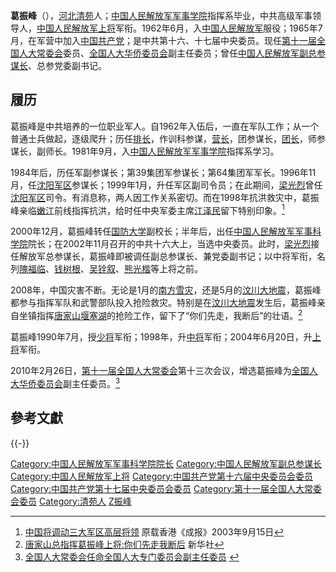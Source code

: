 {{军人
| name = 葛振峰
| image name = 
| width = 
| job = [[中国人民解放军军事科学院|中国人民解放军军事科学院]]第九任院长
| job2 = 
| period = 2001年7月 - 2002年11月
| birthname = 
| other_names = 
| foreign_names =
| english_names =
| Sex = 男
| date of birth = 1944年10月
| place of birth = {{ROC-1928|河北省}}[[清苑县|清苑县]]
| date of death = 
| place of death = 
| nationality = {{PRC}}
| residence = 
| languages = [[汉语|汉语]] 
| force = {{PLA}}
| weight = 
| party = {{CPC}}
| rank = [[中国人民解放军上将|中国人民解放军上将]]
| spouse = 
| relatives = 
| educate = 
| past = 
| work =
| award = 
| rankrecord= 
* 1988年被授予[[中国人民解放军大校|大校]]军衔
* 1990年晋升[[中国人民解放军少将|少将]]军衔
* 1998年晋升[[中国人民解放军中将|中将]]军衔
* 2004年晋升[[中国人民解放军上将|上将]]军衔
}}

'''葛振峰'''（{{bd|1944年|10月|catIdx=G葛}}），[[河北|河北]][[清苑|清苑]]人；[[中国人民解放军军事学院|中国人民解放军军事学院]]指挥系毕业，中共高级军事领导人，[[中国人民解放军上将|中国人民解放军上将]]军衔。1962年6月，入[[中国人民解放军|中国人民解放军]]服役；1965年7月，在军营中加入[[中国共产党|中国共产党]]；是中共第十六、十七届中央委员。现任[[第十一届全国人大常委会|第十一届全国人大常委会]]委员、[[全国人大华侨委员会|全国人大华侨委员会]]副主任委员；曾任[[中国人民解放军副总参谋长|中国人民解放军副总参谋长]]、总参党委副书记。

== 履历 ==
葛振峰是中共培养的一位职业军人。自1962年入伍后，一直在军队工作；从一个普通士兵做起，逐级爬升；历任[[排长|排长]]，作训科参谋，[[营长|营长]]，团参谋长，[[团长|团长]]，师参谋长，副师长。1981年9月，入[[中国人民解放军军事学院|中国人民解放军军事学院]]指挥系学习。

1984年后，历任军副参谋长；第39集团军参谋长；第64集团军军长。1996年11月，任[[沈阳军区|沈阳军区]]参谋长；1999年1月，升任军区副司令员；在此期间，[[梁光烈|梁光烈]]曾任[[沈阳军区|沈阳军区]]司令。有消息称，两人因工作关系密切。而在1998年抗洪救灾中，葛振峰亲临[[嫩江|嫩江]]前线指挥抗洪，给时任中央军委主席[[江泽民|江泽民]]留下特别印象。<ref>[http://www.cnachinese.com/stories/china/view/9005/1/gb/.html 中国将调动三大军区高层将领]{{dead link|date=2018年4月 |bot=InternetArchiveBot |fix-attempted=yes }} 原载香港《成报》2003年9月15日</ref>

2000年12月，葛振峰转任[[中國人民解放軍國防大學|国防大学]]副校长；半年后，出任[[中国人民解放军军事科学院|中国人民解放军军事科学院]]院长；在2002年11月召开的中共十六大上，当选中央委员。此时，[[梁光烈|梁光烈]]接任解放军总参谋长，葛振峰即被调任副总参谋长、兼党委副书记；以中将军衔，名列[[隗福临|隗福临]]、[[钱树根|钱树根]]、[[吴铨叙|吴铨叙]]、[[熊光楷|熊光楷]]等上将之前。

2008年，中国灾害不断。无论是1月的[[2008年中国雪灾|南方雪灾]]，还是5月的[[汶川大地震|汶川大地震]]，葛振峰都参与指挥军队和武警部队投入抢险救灾。特别是在[[汶川大地震|汶川大地震]]发生后，葛振峰亲自坐镇指挥[[唐家山堰塞湖|唐家山堰塞湖]]的抢险工作，留下了“你们先走，我断后”的壮语。<ref>[http://mil.huanqiu.com/china/2008-06/137170.html 唐家山总指挥葛振峰上将:你们先走我断后] {{Wayback|url=http://mil.huanqiu.com/china/2008-06/137170.html |date=20160304085818 }} 新华社</ref>

葛振峰1990年7月，授[[少将|少将]]军衔；1998年，升[[中将|中将]]军衔；2004年6月20日，升[[上将|上将]]军衔。

2010年2月26日，[[第十一届全国人大常委会|第十一届全国人大常委会]]第十三次会议，增选葛振峰为[[全国人大华侨委员会|全国人大华侨委员会]]副主任委员。<ref>[http://news.xinhuanet.com/politics/2010-02/26/content_13055233.htm 全国人大常委会任命全国人大专门委员会副主任委员] {{webarchive|url=https://web.archive.org/web/20100301185235/http://news.xinhuanet.com/politics/2010-02/26/content_13055233.htm |date=2010-03-01 }}</ref>

== 參考文獻 ==
{{Reflist|2}}

{{-}}
{{start box}}
{{s-mil|pla}}
{{s-before|[[王祖训|王祖训]]}}
{{s-title|[[中国人民解放军军事科学院|中国人民解放军军事科学院]]院长|2001年7月－2002年11月}}  
{{s-after|[[张定发|张定发]]}}
{{end box}}
{{中国人民解放军军事科学院院长}}
{{中国人民解放军上将/2004}}
{{DEFAULTSORT:Ge葛振峰}}
[[Category:中国人民解放军军事科学院院长|Category:中国人民解放军军事科学院院长]]
[[Category:中国人民解放军副总参谋长|Category:中国人民解放军副总参谋长]]
[[Category:中国人民解放军上将|Category:中国人民解放军上将]]
[[Category:中国共产党第十六届中央委员会委员|Category:中国共产党第十六届中央委员会委员]]
[[Category:中国共产党第十七届中央委员会委员|Category:中国共产党第十七届中央委员会委员]]
[[Category:第十一届全国人大常委会委员|Category:第十一届全国人大常委会委员]]
[[Category:清苑人|Category:清苑人]]
[[Category:葛姓|Z振峰]]